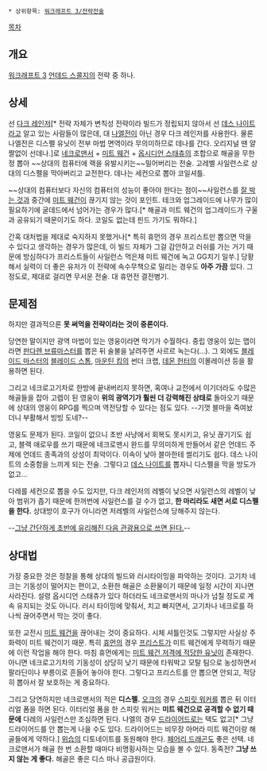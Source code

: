  * 상위항목: [[워크래프트 3/전략전술]]

[[목차]]
== 개요 ==
[[워크래프트 3]] [[언데드 스콜지]]의 전략 중 하나.

== 상세 ==
선 [[다크 레인저]][* 전략 자체가 변칙성 전략이라 빌드가 정립되지 않아서 선 [[데스 나이트(워크래프트 3)|데스 나이트]]라고 알고 있는 사람들이 많은데, 대 [[나이트 엘프 센티널|나엘]]전이 아닌 경우 다크 레인저를 사용한다. 물론 나엘전은 디스펠 유닛이 전부 마법 면역이라 무의미하므로 데나를 간다. 오리지널 땐 얄짤없이 선데나.]로 [[네크로맨서#s-2.5|네크로맨서]] + [[미트 웨건]] + [[옵시디언 스태츄]]의 조합으로 해골을 무한정 뽑아 ~~상대의 컴퓨터에 랙을 유발시키는~~밀어버리는 전술. 고레벨 사일런스로 상대의 디스펠을 막아버리고 교전한다. 데나는 세컨으로 뽑아 코일셔틀.

~~상대의 컴퓨터보다 자신의 컴퓨터의 성능이 좋아야 한다는 점이~~사일런스를 [[신의 한 수|잘 박는 것]]과 중간에 [[미트 웨건]]이 끊기지 않는 것이 포인트. 테크와 업그레이드에 나무가 많이 필요하기에 굴데드에서 넘어가는 경우가 많다.[* 해골과 미트 웨건의 업그레이드가 구울과 공유되기 때문이기도 하다. 코일도 없는데 핀드 가기도 뭐하다.]

간혹 대처법을 제대로 숙지하지 못했거나[* 특히 휴먼의 경우 프리스트만 뽑으면 막을 수 있다고 생각하는 경우가 많은데, 이 빌드 자체가 그걸 감안하고 러쉬를 가는 거기 때문에 방심하다가 프리스트들이 사일런스 먹은채 미트 웨건에 녹고 GG치기 일쑤.] 당황해서 실력이 더 좋은 유저가 이 전략에 속수무책으로 밀리는 경우도 '''아주 가끔''' 있다. 그 정도로, 제대로 걸리면 무서운 전술. 대 휴먼전 결전병기.

== 문제점 ==
하지만 결과적으론 '''못 써먹을 전략이라는 것이 중론이다.'''

당연한 말이지만 광역 마법이 있는 영웅이라면 막기가 수월하다. 중립 영웅이 있는 맵이라면 [[판다렌 브류마스터]]를 뽑은 뒤 술불을 날려주면 사르르 녹는다(...). 그 외에도 [[블레이드 마스터]]의 [[칼날폭풍|블레이드 스톰]], [[마운틴 킹]]의 썬더 크랩, [[데몬 헌터(워크래프트)|데몬 헌터]]의 이몰레이션 등을 활용하면 된다.

그리고 네크로고기차로 한방에 끝내버리지 못하면, 혹여나 교전에서 이기더라도 수많은 해골들을 잡아 고렙이 된 영웅이 '''위의 광역기가 훨씬 더 강력해진 상태로''' 돌아오기 때문에 상대의 영웅이 RPG를 찍으며 역전당할 수 있다는 점도 있다. --기껏 블마을 죽여놨더니 부활해서 빙빙 도네?--

영웅도 문제가 된다. 코일이 없으니 초반 사냥에서 회복도 못시키고, 유닛 끊기기도 쉽고, 블랙 애로우를 쓰기 때문에 네크로맨시 완드를 무의미하게 만들어서 같은 언데드 주제에 언데드 종족과의 상성이 최악이다. 이속이 낮아 블마한테 썰리기도 쉽다. 데스 나이트의 소중함을 느끼게 되는 전술. 그렇다고 [[데스 나이트(워크래프트 3)|데스 나이트]]를 뽑자니 디스펠을 막을 방도가 없고...

다레를 세컨으로 뽑을 수도 있지만, 다크 레인저의 레벨이 낮으면 사일런스의 레벨이 낮아 범위가 좁기 때문에 한꺼번에 사일런스를 걸 수가 없고, '''한 마리라도 새면 서로 디스펠을 한다.''' 상대방이 호구가 아니라면 저레벨의 사일런스에 당해주지 않는다.

--[http://www.youtube.com/watch?v=63-rGgFhzzw&list=PLRCz2RLYlhRNp06G_ULovo6UmTsAGpq2H&index=5 그냥 간단하게 초반에 유리해진 다음 관광용으로 쓰면 된다.]--

== 상대법 ==
가장 중요한 것은 정찰을 통해 상대의 빌드와 러시타이밍을 파악하는 것이다. 고기차 네크는 기동성이 떨어지는 편이고, 소환한 해골은 소환물이기 때문에 일정 시간이 지나면 사라진다. 설령 옵시디언 스태츄가 있다 하더라도 네크로맨서의 마나가 넘칠 정도로 계속 유지되는 것도 아니다. 러시 타이밍에 맞춰서, 치고 빠지면서, 고기차나 네크로를 하나씩 끊어주면서 막는 것이 좋다.

또한 교전시 [[미트 웨건]]을 끊어내는 것이 중요하다. 시체 셔틀인것도 그렇지만 사실상 주 화력이 미트 웨건이기 때문. 특히 [[휴먼 얼라이언스|휴먼]]의 경우 [[프리스트(워크래프트 3)|프리스트]]가 미트 웨건에게 무력하기 때문에 이런 작업을 해야 한다. 마침 휴먼에게는 [[그리폰 라이더|미트 웨건 저격에 적당한 유닛]]이 존재한다. 아니면 네크로고기차의 기동성이 상당히 낮기 때문에 타워박고 모탈 팀으로 농성하면서 팔라딘이나 부릉이로 흔들어 놓아야 한다. 그렇다고 프리스트를 안 뽑으면 안되고, 적당히 뽑아서 잘 보호하는 게 중요하다.

그리고 당연하지만 네크로맨서의 적은 '''디스펠.''' [[오크 호드|오크]]의 경우 [[스피릿 워커]]를 뽑은 뒤 이터리얼 폼을 하면 된다. 이터리얼 폼을 한 스피릿 워커는 '''미트 웨건으로 공격할 수 없기 때문에''' 다레의 사일런스만 조심하면 된다. 나엘의 경우 [[드라이어드#s-2.1|드라이어드]]로는 택도 없고[* 그냥 드라이어드를 안 뽑는게 나을 수도 있다. 드라이어드는 비무장 아머라 미트 웨건이랑 해골들에게 약하다.] [[위습#s-2.1|위습]]의 디토네이트를 동원해야 한다. [[페어리 드래곤#s-2.1|페어리 드래곤]]도 좋은 선택. 네크로맨서가 해골 한 번 소환할 때마다 비명횡사하는 모습을 볼 수 있다. 동족전? '''그냥 쓰지 않는 게 좋다.''' 해골은 좋은 디스 마나 공급원이다.
